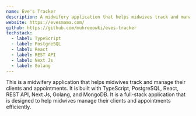 ```yaml
---
name: Eve's Tracker
description: A midwifery application that helps midwives track and manage their clients and appointments.
website: https://evesmama.com/
github: https://github.com/muhreeowki/eves-tracker
techstack:
  - label: TypeScript
  - label: PostgreSQL
  - label: React
  - label: REST API
  - label: Next Js
  - label: Golang
---
```


This is a midwifery application that helps midwives track and manage their clients and appointments. It is built with TypeScript, PostgreSQL, React, REST API, Next Js, Golang, and MongoDB. It is a full-stack application that is designed to help midwives manage their clients and appointments efficiently. 
